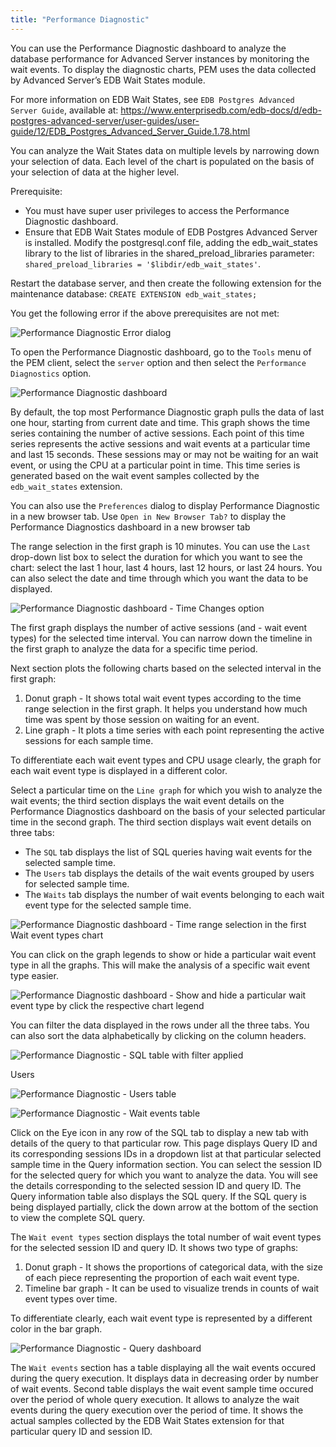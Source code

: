 ```yaml
---
title: "Performance Diagnostic"
---
```


<div id="performance_diagnostic" class="registered_link"></div>

You can use the Performance Diagnostic dashboard to analyze the database performance for Advanced Server instances by monitoring the wait events. To display the diagnostic charts, PEM uses the data collected by Advanced Server’s EDB Wait States module.

For more information on EDB Wait States, see `EDB Postgres Advanced Server Guide`, available at: <https://www.enterprisedb.com/edb-docs/d/edb-postgres-advanced-server/user-guides/user-guide/12/EDB_Postgres_Advanced_Server_Guide.1.78.html>

You can analyze the Wait States data on multiple levels by narrowing down your selection of data. Each level of the chart is populated on the basis of your selection of data at the higher level.

Prerequisite:

-   You must have super user privileges to access the Performance Diagnostic dashboard.
-   Ensure that EDB Wait States module of EDB Postgres Advanced Server is installed. Modify the postgresql.conf file, adding the edb_wait_states library to the list of libraries in the shared_preload_libraries parameter: `shared_preload_libraries = '$libdir/edb_wait_states'`.

Restart the database server, and then create the following extension for the maintenance database: `CREATE EXTENSION edb_wait_states;`

You get the following error if the above prerequisites are not met:

![*Performance Diagnostic Error dialog*](images/performance_diagnostic_error.png)

To open the Performance Diagnostic dashboard, go to the `Tools` menu of the PEM client, select the `server` option and then select the `Performance Diagnostics` option.

![*Performance Diagnostic dashboard*](images/performance_diagnostic_intro.png)

By default, the top most Performance Diagnostic graph pulls the data of last one hour, starting from current date and time. This graph shows the time series containing the number of active sessions. Each point of this time series represents the active sessions and wait events at a particular time and last 15 seconds. These sessions may or may not be waiting for an wait event, or using the CPU at a particular point in time. This time series is generated based on the wait event samples collected by the `edb_wait_states` extension.

You can also use the `Preferences` dialog to display Performance Diagnostic in a new browser tab. Use `Open in New Browser Tab?` to display the Performance Diagnostics dashboard in a new browser tab

The range selection in the first graph is 10 minutes. You can use the `Last` drop-down list box to select the duration for which you want to see the chart: select the last 1 hour, last 4 hours, last 12 hours, or last 24 hours. You can also select the date and time through which you want the data to be displayed.

![*Performance Diagnostic dashboard - Time Changes option*](images/performance_diagnostic_datetime_selection.png)

The first graph displays the number of active sessions (and - wait event types) for the selected time interval. You can narrow down the timeline in the first graph to analyze the data for a specific time period.

Next section plots the following charts based on the selected interval in the first graph:

1.  Donut graph - It shows total wait event types according to the time range selection in the first graph. It helps you understand how much time was spent by those session on waiting for an event.
2.  Line graph - It plots a time series with each point representing the active sessions for each sample time.

To differentiate each wait event types and CPU usage clearly, the graph for each wait event type is displayed in a different color.

Select a particular time on the `Line graph` for which you wish to analyze the wait events; the third section displays the wait event details on the Performance Diagnostics dashboard on the basis of your selected particular time in the second graph. The third section displays wait event details on three tabs:

-   The `SQL` tab displays the list of SQL queries having wait events for the selected sample time.
-   The `Users` tab displays the details of the wait events grouped by users for selected sample time.
-   The `Waits` tab displays the number of wait events belonging to each wait event type for the selected sample time.

![*Performance Diagnostic dashboard - Time range selection in the first Wait event types chart*](images/performance_diagnostic_timeseries_selection.png)

You can click on the graph legends to show or hide a particular wait event type in all the graphs. This will make the analysis of a specific wait event type easier.

![*Performance Diagnostic dashboard - Show and hide a particular wait event type by click the respective chart legend*](images/performance_diagnostic_chart_legends.png)

You can filter the data displayed in the rows under all the three tabs. You can also sort the data alphabetically by clicking on the column headers.

![*Performance Diagnostic - SQL table with filter applied*](images/performance_diagnostic_table_filter.png)

Users

![*Performance Diagnostic - Users table*](images/performance_diagnostic_users_table.png)

![*Performance Diagnostic - Wait events table*](images/performance_diagnostic_wait_events.png)

Click on the Eye icon in any row of the SQL tab to display a new tab with details of the query to that particular row. This page displays Query ID and its corresponding sessions IDs in a dropdown list at that particular selected sample time in the Query information section. You can select the session ID for the selected query for which you want to analyze the data. You will see the details corresponding to the selected session ID and query ID. The Query information table also displays the SQL query. If the SQL query is being displayed partially, click the down arrow at the bottom of the section to view the complete SQL query.

The `Wait event types` section displays the total number of wait event types for the selected session ID and query ID. It shows two type of graphs:

1.  Donut graph - It shows the proportions of categorical data, with the size of each piece representing the proportion of each wait event type.
2.  Timeline bar graph - It can be used to visualize trends in counts of wait event types over time.

To differentiate clearly, each wait event type is represented by a different color in the bar graph.

![*Performance Diagnostic - Query dashboard*](images/performance_diagnostic_query_dashboard.png)

The `Wait events` section has a table displaying all the wait events occured during the query execution. It displays data in decreasing order by number of wait events. Second table displays the wait event sample time occured over the period of whole query execution. It allows to analyze the wait events during the query execution over the period of time. It shows the actual samples collected by the EDB Wait States extension for that particular query ID and session ID.
